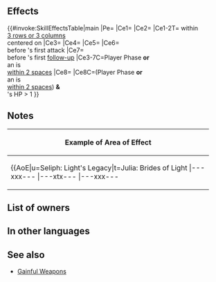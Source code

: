 {{Weapon Infobox
|tagid=SID_光の花婿の斧
|intID=4725
|image=wep_ax171
|exclusive=1
|weaponType=Axe
|cost=400
|might=16
|range=1
|cooldown=-1
|effect=Accelerates Special trigger (cooldown count-1).<br><br>For allies within 3 rows or 3 columns centered on unit, grants Atk/Spd+5 and neutralizes penalties during combat.<br><br>If unit initiates combat or is within 2 spaces of an ally, grants bonus to unit's Atk/Spd/Def/Res = number of allies within 3 rows or 3 columns centered on unit × 3, + 5 (max 14; if number of spaces from start position to end position of whoever initiated combat ≥ 3, value is treated as 14), neutralizes penalties on unit, unit deals +X × 5 damage (max 25; X = number of【Bonus】effects active on unit, excluding stat bonuses + number of 【Penalty】effects active on foe, excluding stat penalties; excluding area-of-effect Specials), grants Special cooldown count-Y before unit's first attack, and grants Special cooldown count-Y before unit's first follow-up attack during combat (Y = 50% of the number of spaces from start position to end position of whoever initiated combat, rounded down before first attack and up before follow-up attack), and also, if unit's HP > 1 and foe would reduce unit's HP to 0, unit survives with 1 HP (once per combat; does not stack with non-Special effects that allow unit to survive with 1 HP if foe's attack would reduce HP to 0).<br><br>【Bonus】<br>All effects that last "for 1 turn" or "that turn only." Includes bonuses granted by a skill like Rally or Hone and positive status effects (extra movement or effects like Dominance).<br><br>【Penalty】<br>All effects that last "on foe through its next action." Includes penalties inflicted by a skill like Panic or Threaten and negative status effects (preventing counterattacks, restricting movement, or the effects of a skill like Triangle Adept or Guard).
|required=Silver Axe
|properties=
}}
==Effects==
{{#invoke:SkillEffectsTable|main
|Pe={{Eft|Accelerates Special}}
|Ce1={{Eft|Temporary buffs|Atk/Spd|5}}
|Ce2={{Eft|Neutralize Penalties}}
|Ce1-2T={{Tgt|Allies}} within<br>[[3 rows or 3 columns]]<br>centered on {{Tgt|Unit}}
|Ce3={{Eft|Temporary buffs|Atk/Spd/Def/Res|3 x {{Tgt|Allies}} within<br>[[3 rows or 3 columns]]<br>centered on {{Tgt|Unit}}, + 5|max=14*}}
|Ce4={{Eft|Neutralize Penalties}}
|Ce5={{Eft|Damage Boost|5 x ({{Kp|Bonus}} effects<br>on {{Tgt|Unit}} '''&''' {{Kp|Penalty}}<br>effects on {{Tgt|Foe}}), +5<br>(exc. {{SEt|Bonuses}} '''&''' {{SEt|Penalties}})|max=25}}
|Ce6={{Eft|Reduce Cooldown|50% of spaces initiator<br>moved, rounded down}}<br>before {{Tgt|Unit}}'s first attack
|Ce7={{Eft|Reduce Cooldown|50% of spaces initiator<br>moved, rounded up}}<br>before {{Tgt|Unit}}'s first [[follow-up]]
|Ce3-7C=Player Phase '''or'''<br>an {{Tgt|Ally}} is<br>[[within 2 spaces]]
|Ce8={{Eft|Miracle}}
|Ce8C=(Player Phase '''or'''<br>an {{Tgt|Ally}} is<br>[[within 2 spaces]]) '''&'''<br>{{Tgt|Unit}}'s HP > 1
}}
<b>{{Hatnote|* If spaces initiator moved ≥ 3, value is treated as max.}}</b>
==Notes==
{{Temporary buffs}}
{{Penalty neutralization}}
{{AlliesCombatEffect|temporary buffs and penalty neutralization effects}}
{{IfUnitInitiates}}
{{SpacesFromStarttoEnd}}
{{FlatDamageBoost|X (max: 25)}}
{{EffectfromBonus|damage boost|nonStat=1}}
{{EffectfromPenalty|damage boost|nonStat=1}}
{{CombatCooldownCount}}
{{Survive with 1 HP}}
{|class="wikitable default mw-collapsible" 
!Example of Area of Effect
|-
|align="middle" style="max-width:450px;margin:auto"|{{AoE|u=Seliph: Light's Legacy|t=Julia: Brides of Light
|---xxx---
|---xtx---
|---xxx---
|xxxxxxxxx
|xxxxuxxxx
|xxxxxxxxx
|---xxx---
|---xxx---
|---xxx---
}}
|}
==List of owners==
{{Skill Hero List}}
==In other languages==
{{OtherLanguages
|japanese=
|german=
|spanishEU=
|spanishLA=
|french=
|italian=
|chineseTW=
|portuguese=
}}
==See also==
{{See also skills|cond=(Description LIKE '%allies within%rows%grants %/%neutralizes penalties%' OR Description LIKE '%number of%Bonus%effects active on unit%Penalty%effects active on foe%') AND Exclusive='1' AND NAME NOT LIKE '%gainful%'}}
* [[Skill families/Weapons#Gainful|Gainful Weapons]]
{{Weapons Navbox}}